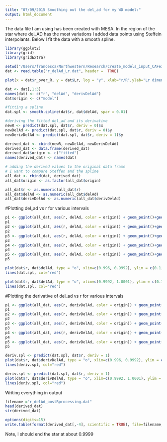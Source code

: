 ```yaml
---
title: "07/09/2015 Smoothing out the del_ad for my WD model:"
output: html_document
---
```


The data file I am using has been created with MESA. 
In the region of the star where del_AD has the most variations I added data points using Steffein interpolants. 
Below I fit the data with a smooth spline.

```r

library(ggplot2)
library(grid)
library(gridExtra)

setwd("/Users/francesca/Northwestern/Research/create_models_input_CAFein/FromMESA_fixedUnitsIn_07082015")
dat <- read.table("r_delAd_Lr.dat", header =  TRUE)

plot(x = dat$r_over_R, y = dat$Lr, log = "y", xlab="r/R",ylab="Lr dimensionless", main = "Luminosity is basically zero")

dat <- dat[,1:3]
names(dat) <- c("r", "delAd", "derivDelAd")
dat$origin <- c("model")

#fitting a spline
dat.spl <- smooth.spline(dat$r, dat$delAd, spar = 0.01)

#deriving the fitted del_ad and its derivative
newR <- predict(dat.spl, dat$r, deriv = 0)$x
newDelAd <- predict(dat.spl, dat$r, deriv = 0)$y
newDerivDelAd <- predict(dat.spl, dat$r, deriv = 1)$y

derived_dat <- cbind(newR, newDelAd, newDerivDelAd)
derived_dat <- data.frame(derived_dat)
derived_dat$origin <- c("fitted")
names(derived_dat) <- names(dat)

# adding the derived values to the original data frame
# I want to compare Steffen and the spline
all_dat <- rbind(dat, derived_dat)
all_dat$origin <- as.factor(all_dat$origin)

all_dat$r <- as.numeric(all_dat$r)
all_dat$delAd <- as.numeric(all_dat$delAd)
all_dat$derivDelAd <- as.numeric(all_dat$derivDelAd)
```

#Plotting del_ad vs r for various intervals

```r

p1 <- ggplot(all_dat, aes(r, delAd, color = origin)) + geom_point()+geom_line()+xlim(0, 0.6)+ylim(0.385, 0.395)+ theme_bw()
p1
p2 <- ggplot(all_dat, aes(r, delAd, color = origin)) + geom_point()+geom_line()+xlim(0.6,0.75)+ylim(0.3925, 0.395)+ theme_bw()
p2
p3 <- ggplot(all_dat, aes(r, delAd, color = origin)) + geom_point()+geom_line()+xlim(0.75,0.85)+ylim(0.392, 0.396)+ theme_bw()
p3
p4 <- ggplot(all_dat, aes(r, delAd, color = origin)) + geom_point()+geom_line()+xlim(0.85,0.96)+ylim(0.392, 0.394)+ theme_bw()
p4
p5 <- ggplot(all_dat, aes(r, delAd, color = origin)) + geom_point()+geom_line()+xlim(0.96,0.996)+ylim(0.393, 0.394)+ theme_bw()
p5

plot(dat$r, dat$delAd, type = "o", xlim=c(0.996, 0.9992), ylim = c(0.1, 0.4))
lines(dat.spl, col="red")

plot(dat$r, dat$delAd, type = "o", xlim=c(0.9992, 1.0001), ylim = c(0.1, 0.4))
lines(dat.spl, col="red")
```

#Plotting the derivative of del_ad vs r for various intervals

```r

p1 <- ggplot(all_dat, aes(r, derivDelAd, color = origin)) + geom_point(size = 1.0)+geom_line()+xlim(0, 0.6)+ylim(-0.01, 0.025)+ theme_bw()
p1
p2 <- ggplot(all_dat, aes(r, derivDelAd, color = origin)) + geom_point(size = 1.0)+geom_line()+xlim(0.6,0.75)+ylim(-0.05, 0.025)+ theme_bw()
p2
p3 <- ggplot(all_dat, aes(r, derivDelAd, color = origin)) + geom_point(size = 1.0)+geom_line()+xlim(0.75,0.85)+ylim(-0.4, 0.2)+ theme_bw()
p3
p4 <- ggplot(all_dat, aes(r, derivDelAd, color = origin)) + geom_point(size = 1.0)+geom_line()+xlim(0.85,0.96)+ylim(-0.1, 0.1)+ theme_bw()
p4
p5 <- ggplot(all_dat, aes(r, derivDelAd, color = origin)) + geom_point(size = 1.0)+geom_line()+xlim(0.96,0.996)+ylim(-0.2, 0.1)+ theme_bw()
p5

deriv.spl <- predict(dat.spl, dat$r, deriv = 1)
plot(dat$r, dat$derivDelAd, type = "o", xlim=c(0.996, 0.9992), ylim = c(-400, 10))
lines(deriv.spl, col="red")

deriv.spl <- predict(dat.spl, dat$r, deriv = 1)
plot(dat$r, dat$derivDelAd, type = "o", xlim=c(0.9992, 1.0001), ylim = c(-2000, 2000))
lines(deriv.spl, col="red")
```

Writing everything in output
```r

filename ="r_delAd_postRprocessing.dat"
head(derived_dat)
str(derived_dat)

options(digits=15)
write.table(format(derived_dat[,-4], scientific = TRUE), file=filename, quote = F)
```

Note, I should end the star at about 0.9999
